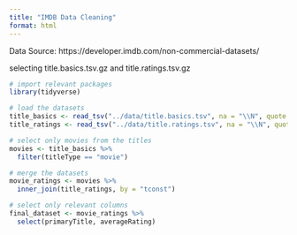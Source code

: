 ```yaml
---
title: "IMDB Data Cleaning"
format: html
---
```

Data Source: https://developer.imdb.com/non-commercial-datasets/

selecting title.basics.tsv.gz and title.ratings.tsv.gz
```r
# import relevant packages
library(tidyverse)

# load the datasets
title_basics <- read_tsv("../data/title.basics.tsv", na = "\\N", quote = "")
title_ratings <- read_tsv("../data/title.ratings.tsv", na = "\\N", quote = "")


```

```r
# select only movies from the titles 
movies <- title_basics %>%
  filter(titleType == "movie")

# merge the datasets
movie_ratings <- movies %>%
  inner_join(title_ratings, by = "tconst")

# select only relevant columns
final_dataset <- movie_ratings %>%
  select(primaryTitle, averageRating)

```
